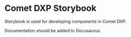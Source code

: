 # Comet DXP Storybook

Storybook is used for developing components in Comet DXP.

Documentation should be added to Docusaurus.
